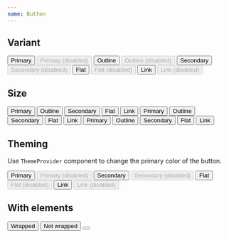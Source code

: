 ```yaml
---
name: Button
---
```



## Variant

<Playground>
  <Flex space="xl" css={{ py: '$8', bc: '$gray50' }}>
    <Flex flow="row" space="sm" css={{ px: '$10' }}>
      <Button>Primary</Button>
      <Button disabled>Primary (disabled)</Button>
    </Flex>
    <Flex flow="row" space="sm" css={{ px: '$10' }}>
      <Button variant="outline">Outline</Button>
      <Button variant="outline" disabled>
        Outline (disabled)
      </Button>
    </Flex>
    <Flex flow="row" space="sm" css={{ px: '$10' }}>
      <Button variant="secondary">Secondary</Button>
      <Button variant="secondary" disabled>
        Secondary (disabled)
      </Button>
    </Flex>
    <Flex flow="row" space="sm" css={{ px: '$10' }}>
      <Button variant="flat">Flat</Button>
      <Button variant="flat" disabled>
        Flat (disabled)
      </Button>
    </Flex>
    <Flex flow="row" space="sm" css={{ px: '$10' }}>
      <Button variant="link" as="a" href="#">
        Link
      </Button>
      <Button variant="link" as="a" href="#" disabled>
        Link (disabled)
      </Button>
    </Flex>
  </Flex>
</Playground>

## Size

<Playground>
  <Flex space="xl" css={{ py: '$8', bc: '$gray50' }}>
    <Flex flow="row" space="sm" css={{ px: '$10' }}>
      <Button size="sm">Primary</Button>
      <Button size="sm" variant="outline">
        Outline
      </Button>
      <Button size="sm" variant="secondary">
        Secondary
      </Button>
      <Button size="sm" variant="flat">
        Flat
      </Button>
      <Button size="sm" variant="link" as="a" href="#">
        Link
      </Button>
    </Flex>
    <Flex flow="row" space="sm" css={{ px: '$10' }}>
      <Button size="md">Primary</Button>
      <Button size="md" variant="outline">
        Outline
      </Button>
      <Button size="md" variant="secondary">
        Secondary
      </Button>
      <Button size="md" variant="flat">
        Flat
      </Button>
      <Button size="md" variant="link" as="a" href="#">
        Link
      </Button>
    </Flex>
    <Flex flow="row" space="sm" css={{ px: '$10' }}>
      <Button size="lg">Primary</Button>
      <Button size="lg" variant="outline">
        Outline
      </Button>
      <Button size="lg" variant="secondary">
        Secondary
      </Button>
      <Button size="lg" variant="flat">
        Flat
      </Button>
      <Button size="lg" variant="link" as="a" href="#">
        Link
      </Button>
    </Flex>
  </Flex>
</Playground>

## Theming

Use `ThemeProvider` component to change the primary color of the button.

<Playground>
  <ThemeProvider theme="purple">
    <Flex space="xl" css={{ py: '$8', bc: '$surfaceStill' }}>
      <Flex flow="row" space="sm" css={{ px: '$10' }}>
        <Button>Primary</Button>
        <Button disabled>Primary (disabled)</Button>
      </Flex>
      <Flex flow="row" space="sm" css={{ px: '$10' }}>
        <Button variant="secondary">Secondary</Button>
        <Button variant="secondary" disabled>
          Secondary (disabled)
        </Button>
      </Flex>
      <Flex flow="row" space="sm" css={{ px: '$10' }}>
        <Button variant="flat">Flat</Button>
        <Button variant="flat" disabled>
          Flat (disabled)
        </Button>
      </Flex>
      <Flex flow="row" space="sm" css={{ px: '$10' }}>
        <Button variant="link" as="a" href="#">
          Link
        </Button>
        <Button variant="link" as="a" href="#" disabled>
          Link (disabled)
        </Button>
      </Flex>
    </Flex>
  </ThemeProvider>
</Playground>

## With elements

<Playground>
  <Flex cross="start" space="xl" css={{ p: '$8', bc: '$gray50' }}>
    <Button>
      <Icon as={HiDotsVertical} />
      <span>Wrapped</span>
    </Button>
    <Button>
      <Icon as={HiDotsVertical} />
      Not wrapped
    </Button>
    <Button variant="outline">
      <Icon as={HiDotsVertical} variant="secondary" />
    </Button>
  </Flex>
</Playground>

